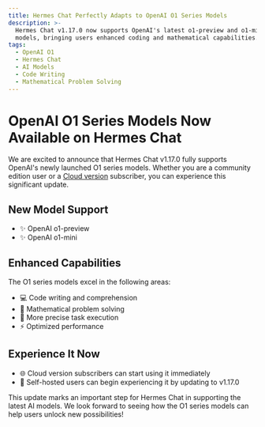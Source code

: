 ```yaml
---
title: Hermes Chat Perfectly Adapts to OpenAI O1 Series Models
description: >-
  Hermes Chat v1.17.0 now supports OpenAI's latest o1-preview and o1-mini
  models, bringing users enhanced coding and mathematical capabilities.
tags:
  - OpenAI O1
  - Hermes Chat
  - AI Models
  - Code Writing
  - Mathematical Problem Solving
---
```


# OpenAI O1 Series Models Now Available on Hermes Chat

We are excited to announce that Hermes Chat v1.17.0 fully supports OpenAI's newly launched O1 series models. Whether you are a community edition user or a [Cloud version](https://hermes-chat.com) subscriber, you can experience this significant update.

## New Model Support

- ✨ OpenAI o1-preview
- ✨ OpenAI o1-mini

## Enhanced Capabilities

The O1 series models excel in the following areas:

- 💻 Code writing and comprehension
- 🔢 Mathematical problem solving
- 🎯 More precise task execution
- ⚡️ Optimized performance

## Experience It Now

- 🌐 Cloud version subscribers can start using it immediately
- 🔧 Self-hosted users can begin experiencing it by updating to v1.17.0

This update marks an important step for Hermes Chat in supporting the latest AI models. We look forward to seeing how the O1 series models can help users unlock new possibilities!
